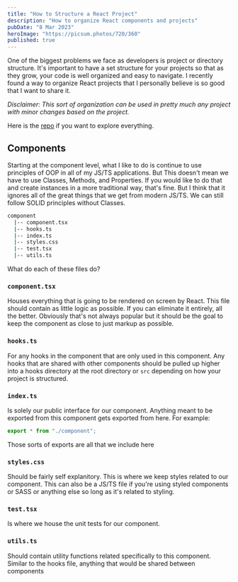 ```yaml
---
title: "How to Structure a React Project"
description: "How to organize React components and projects"
pubDate: "8 Mar 2023"
heroImage: "https://picsum.photos/720/360"
published: true
---
```


One of the biggest problems we face as developers is project or directory structure. It's important to have a set structure for your projects so that as they grow, your code is well organized and easy to navigate. I recently found a way to organize React projects that I personally believe is so good that I want to share it.

_Disclaimer: This sort of organization can be used in pretty much any project with minor changes based on the project._

Here is the [repo](https://github.com/donhamiltoniii/how-to-structure-react-apps) if you want to explore everything.

## Components

Starting at the component level, what I like to do is continue to use principles of OOP in all of my JS/TS applications. But This doesn't mean we have to use Classes, Methods, and Properties. If you would like to do that and create instances in a more traditional way, that's fine. But I think that it ignores all of the great things that we get from modern JS/TS. We can still follow SOLID principles without Classes.

```bash
component
  |-- component.tsx
  |-- hooks.ts
  |-- index.ts
  |-- styles.css
  |-- test.tsx
  |-- utils.ts
```

What do each of these files do?

### `component.tsx`

Houses everything that is going to be rendered on screen by React. This file should contain as little logic as possible. If you can eliminate it entirely, all the better. Obviously that's not always popular but it should be the goal to keep the component as close to just markup as possible.

### `hooks.ts`

For any hooks in the component that are only used in this component. Any hooks that are shared with other components should be pulled up higher into a hooks directory at the root directory or `src` depending on how your project is structured.

### `index.ts`

Is solely our public interface for our component. Anything meant to be exported from this component gets exported from here. For example:

```typescript
export * from "./component";
```

Those sorts of exports are all that we include here

### `styles.css`

Should be fairly self explanitory. This is where we keep styles related to our component. This can also be a JS/TS file if you're using styled components or SASS or anything else so long as it's related to styling.

### `test.tsx`

Is where we house the unit tests for our component.

### `utils.ts`

Should contain utility functions related specifically to this component. Similar to the hooks file, anything that would be shared between components
